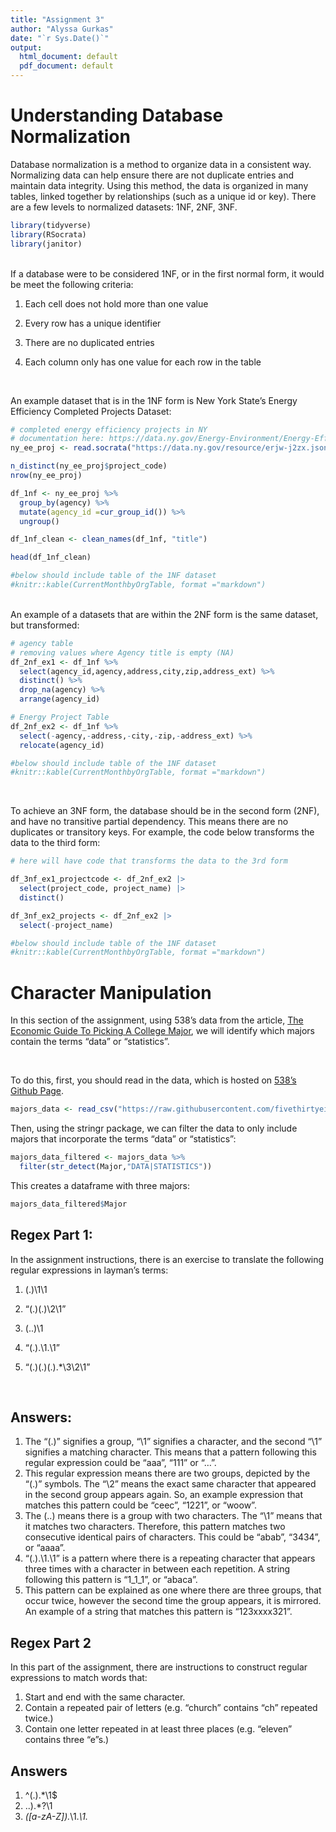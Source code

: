 ```yaml
---
title: "Assignment 3"
author: "Alyssa Gurkas"
date: "`r Sys.Date()`"
output:
  html_document: default
  pdf_document: default
---
```


# Understanding Database Normalization
Database normalization is a method to organize data in a consistent way. 
Normalizing data can help ensure there are not duplicate entries and maintain 
data integrity. Using this method, the data is organized in many tables, linked
together by relationships (such as a unique id or key). There are a few levels
to normalized datasets: 1NF, 2NF, 3NF. 

```r
library(tidyverse)
library(RSocrata)
library(janitor)
```

<br> 
If a database were to be considered 1NF, or in the first normal form, it would 
be meet the following criteria:

1. Each cell does not hold more than one value

2. Every row has a unique identifier

3. There are no duplicated entries

4. Each column only has one value for each row in the table

<br>

An example dataset that is in the 1NF form is New York State's Energy Efficiency
Completed Projects Dataset:
```r
# completed energy efficiency projects in NY 
# documentation here: https://data.ny.gov/Energy-Environment/Energy-Efficiency-Completed-Projects-Beginning-198/erjw-j2zx/about_data
ny_ee_proj <- read.socrata("https://data.ny.gov/resource/erjw-j2zx.json") 

n_distinct(ny_ee_proj$project_code)
nrow(ny_ee_proj)

df_1nf <- ny_ee_proj %>% 
  group_by(agency) %>% 
  mutate(agency_id =cur_group_id()) %>% 
  ungroup()

df_1nf_clean <- clean_names(df_1nf, "title")

head(df_1nf_clean)

#below should include table of the 1NF dataset
#knitr::kable(CurrentMonthbyOrgTable, format ="markdown")
```


<br>
An example of a datasets that are within the 2NF form is the same dataset, 
but transformed:
```r
# agency table
# removing values where Agency title is empty (NA)
df_2nf_ex1 <- df_1nf %>% 
  select(agency_id,agency,address,city,zip,address_ext) %>% 
  distinct() %>% 
  drop_na(agency) %>% 
  arrange(agency_id) 

# Energy Project Table
df_2nf_ex2 <- df_1nf %>% 
  select(-agency,-address,-city,-zip,-address_ext) %>% 
  relocate(agency_id)

#below should include table of the 1NF dataset
#knitr::kable(CurrentMonthbyOrgTable, format ="markdown")
```


<br> 

To achieve an 3NF form, the database should be in the second form (2NF), and
have no transitive partial dependency. This means there are no
duplicates or transitory keys. For example, the code below transforms the data 
to the third form:
```r
# here will have code that transforms the data to the 3rd form

df_3nf_ex1_projectcode <- df_2nf_ex2 |>
  select(project_code, project_name) |>
  distinct()

df_3nf_ex2_projects <- df_2nf_ex2 |>
  select(-project_name)

#below should include table of the 1NF dataset
#knitr::kable(CurrentMonthbyOrgTable, format ="markdown")
```

# Character Manipulation 
In this section of the assignment, using 538's data from the article, [The Economic Guide To Picking A College Major](https://fivethirtyeight.com/features/the-economic-guide-to-picking-a-college-major/), we will identify which majors contain the terms "data" or "statistics". 

<br>

To do this, first, you should read in the data, which is hosted on [538's Github Page](https://github.com/fivethirtyeight/data/blob/master/college-majors/majors-list.csv).
```r
majors_data <- read_csv("https://raw.githubusercontent.com/fivethirtyeight/data/refs/heads/master/college-majors/majors-list.csv")
```

Then, using the stringr package, we can filter the data to only include majors that incorporate the terms "data" or "statistics": 
```r
majors_data_filtered <- majors_data %>% 
  filter(str_detect(Major,"DATA|STATISTICS"))
```

This creates a dataframe with three majors:
```r
majors_data_filtered$Major
```

## Regex Part 1: 
In the assignment instructions, there is an exercise to translate the following
regular expressions in layman's terms:

1. (.)\1\1

2.  "(.)(.)\\2\\1"

3. (..)\1

4. "(.).\\1.\\1"

5.  "(.)(.)(.).*\\3\\2\\1"

<br>

## Answers: 

1. The "(.)" signifies a group, "\1" signifies a character, and the second "\1"
signifies a matching character. This means that a pattern following this regular
expression could be "aaa", "111" or "...".
2. This regular expression means there are two groups, depicted by the "(.)"
symbols. The "\2" means the exact same character that appeared in the
second group appears again. So, an example expression that matches this pattern
could be "ceec", "1221", or "woow".
3. The (..) means there is a group with two characters. The "\1" means that it 
matches two characters. Therefore, this pattern matches two consecutive 
identical pairs of characters. This could be "abab", "3434", or "aaaa". 
4. "(.).\\1.\\1" is a pattern where there is a repeating character that appears
three times with a character in between each repetition. A string following this
pattern is "1_1_1", or "abaca".
5. This pattern can be explained as one where there are three groups, that occur
twice, however the second time the group appears, it is mirrored. An example of 
a string that matches this pattern is "123xxxx321".

## Regex Part 2
In this part of the assignment, there are instructions to construct regular 
expressions to match words that:

1. Start and end with the same character.
2. Contain a repeated pair of letters (e.g. "church" contains "ch" repeated 
twice.)
3. Contain one letter repeated in at least three places (e.g. "eleven" contains 
three "e"s.)

## Answers
1. ^(.).*\\1$
2. \b(..).*?\1\b
3. \b.*([a-zA-Z]).*\1.*\1.*\b

